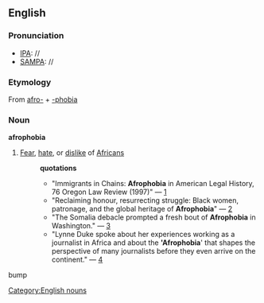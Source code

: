 ==English==
===Pronunciation===

*[[IPA]]: //
*[[SAMPA]]: //

===Etymology===
From [[afro-]] + [[-phobia]]

=== Noun ===
[[Category:English nouns]]
'''afrophobia'''
#[[Fear]], [[hate]], or [[dislike]] of [[Africans]]
#:'''quotations'''
#:*"Immigrants in Chains: '''Afrophobia''' in American Legal History, 76 Oregon Law Review (1997)" &mdash; [http://law.udayton.edu/NR/exeres/3CD0D448-B1D1-46C0-AF31-0292904A5E3A.htm]
#:*"Reclaiming honour, resurrecting struggle: Black women, patronage, and the global heritage of '''Afrophobia'''" &mdash; [http://www.wac.uct.ac.za/wac4/symposia/abstracts/s030.pdf]
#:*"The Somalia debacle prompted a fresh bout of '''Afrophobia''' in Washington." &mdash; [http://www.time.com/time/magazine/1998/int/980330/africa.good_will_bill.at20.html]
#:*"Lynne Duke spoke about her experiences working as a journalist in Africa and about the ''''Afrophobia'''' that shapes the perspective of many journalists before they even arrive on the continent." &mdash; [http://www.africaaction.org/events/baraza/2004/report.php]
bump